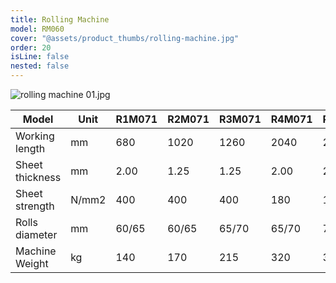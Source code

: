 ```yaml
---
title: Rolling Machine
model: RM060
cover: "@assets/product_thumbs/rolling-machine.jpg"
order: 20
isLine: false
nested: false
---
```



<ProductTabs />

![rolling machine 01.jpg](@assets/article_images/rolling-machine/rolling-machine-01.jpg)

| Model           | Unit  | R1M071 | R2M071 | R3M071 | R4M071 | R5M071 | R6M071 |
| --------------- | ----- | ------ | ------ | ------ | ------ | ------ | ------ |
| Working length  | mm    | 680    | 1020   | 1260   | 2040   | 2550   | 3040   |
| Sheet thickness | mm    | 2.00   | 1.25   | 1.25   | 2.00   | 2.00   | 2.00   |
| Sheet strength  | N/mm2 | 400    | 400    | 400    | 180    | 180    | 180    |
| Rolls diameter  | mm    | 60/65  | 60/65  | 65/70  | 65/70  | 70/75  | 70/75  |
| Machine Weight  | kg    | 140    | 170    | 215    | 320    | 390    | 460    |
